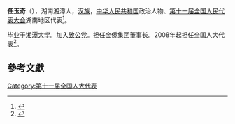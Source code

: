 '''任玉奇'''（{{bd|1955年||}}），湖南湘潭人，[[汉族|汉族]]，[[中华人民共和国|中华人民共和国]]政治人物、[[第十一届全国人民代表大会|第十一届全国人民代表大会]]湖南地区代表<ref>{{cite web|author=新华网|title=第十一届全国人大代表|url=http://news.xinhuanet.com/ziliao/2008-03/03/content_7708230.htm?node=36628|publisher=新华网|accessdate=2014-01-07|archive-date=2014-01-10|archive-url=https://web.archive.org/web/20140110211415/http://news.xinhuanet.com/ziliao/2008-03/03/content_7708230.htm?node=36628|dead-url=no}}</ref>。

毕业于[[湘潭大学|湘潭大学]]。加入[[致公党|致公党]]。担任金侨集团董事长。2008年起担任全国人大代表<ref>{{cite news|title=全国人大代表信息-任玉奇|url=http://210.82.31.1:8084/delegate/viewDelegate.action?dbid=111686|accessdate=2013-04-05|newspaper=全国人大网|archive-url=https://web.archive.org/web/20140514074740/http://www.npc.gov.cn/delegate/viewDelegate.action?dbid=111686|archive-date=2014-05-14|dead-url=yes}}</ref>。

==參考文獻==
{{reflist}}
[[Category:第十一届全国人大代表|Category:第十一届全国人大代表]]